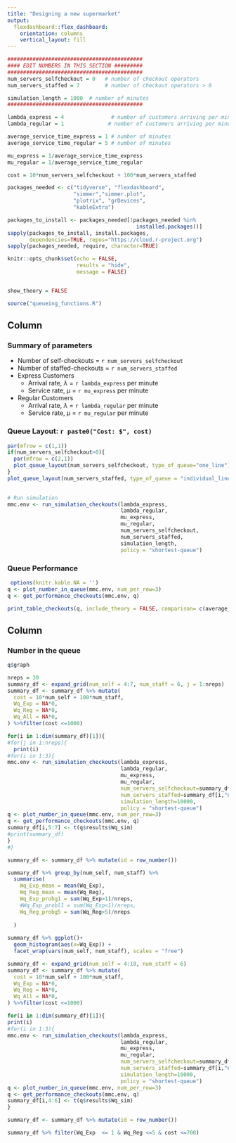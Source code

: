 ```yaml
---
title: "Designing a new supermarket"
output: 
  flexdashboard::flex_dashboard:
    orientation: columns
    vertical_layout: fill
---
```




```r
###########################################
#### EDIT NUMBERS IN THIS SECTION #########
###########################################
num_servers_selfcheckout = 0   # number of checkout operators
num_servers_staffed = 7        # number of checkout operators > 0

simulation_length = 1000  # number of minutes
###########################################
```





```r
lambda_express = 4               # number of customers arriving per minute
lambda_regular = 1              # number of customers arriving per minute

average_service_time_express = 1 # number of minutes
average_service_time_regular = 5 # number of minutes

mu_express = 1/average_service_time_express
mu_regular = 1/average_service_time_regular

cost = 10*num_servers_selfcheckout + 100*num_servers_staffed
```




```r
packages_needed <- c("tidyverse", "flexdashboard", 
                     "simmer","simmer.plot",
                     "plotrix", "grDevices", 
                     "kableExtra")

packages_to_install <- packages_needed[!packages_needed %in%
                                         installed.packages()]
sapply(packages_to_install, install.packages,
       dependencies=TRUE, repos="https://cloud.r-project.org")
sapply(packages_needed, require, character=TRUE)

knitr::opts_chunk$set(echo = FALSE, 
                      results = "hide", 
                      message = FALSE)


show_theory = FALSE

source("queueing_functions.R")
```


Column {data-width=400}
-----------------------------------------------------------------------
### **Summary of parameters**



* Number of self-checkouts = `r num_servers_selfcheckout`
* Number of staffed-checkouts = `r num_servers_staffed`
* Express Customers 
  - Arrival rate, $\lambda$ = `r lambda_express` per minute
  - Service rate, $\mu$ = `r mu_express` per minute
* Regular Customers 
  - Arrival rate, $\lambda$ = `r lambda_regular` per minute
  - Service rate, $\mu$ = `r mu_regular` per minute


### **Queue Layout: **  `r paste0("Cost: $", cost)`

```r
par(mfrow = c(1,1))
if(num_servers_selfcheckout>0){
  par(mfrow = c(2,1))
  plot_queue_layout(num_servers_selfcheckout, type_of_queue="one_line")
}
plot_queue_layout(num_servers_staffed, type_of_queue = "individual_lines")
 
```


 
```r
# Run simulation
mmc.env <- run_simulation_checkouts(lambda_express,
                                    lambda_regular,
                                    mu_express,
                                    mu_regular,
                                    num_servers_selfcheckout,
                                    num_servers_staffed,
                                    simulation_length,
                                    policy = "shortest-queue")

```


### **Queue Performance**
```r
 options(knitr.kable.NA = '')
q <- plot_number_in_queue(mmc.env, num_per_row=3)
q <- get_performance_checkouts(mmc.env, q)

print_table_checkouts(q, include_theory = FALSE, comparison= c(average_service_time_express, average_service_time_regular, NA))
```



Column {data-width=600}
-----------------------------------------------------------------------
### **Number in the queue**

```r
q$graph

```




```r
nreps = 30
summary_df <- expand_grid(num_self = 4:7, num_staff = 6, j = 1:nreps)
summary_df <- summary_df %>% mutate(
  cost = 10*num_self + 100*num_staff,
  Wq_Exp = NA*0,
  Wq_Reg = NA*0,
  Wq_All = NA*0,
) %>%filter(cost <=1000)

for(i in 1:dim(summary_df)[1]){
#for(j in 1:nreps){
  print(i)
#for(i in 1:3){
mmc.env <- run_simulation_checkouts(lambda_express,
                                    lambda_regular,
                                    mu_express,
                                    mu_regular,
                                    num_servers_selfcheckout=summary_df[i,"num_self"] %>%pull(),
                                    num_servers_staffed=summary_df[i,"num_staff"]%>%pull(),
                                    simulation_length=10000,
                                    policy = "shortest-queue")
q <- plot_number_in_queue(mmc.env, num_per_row=3)
q <- get_performance_checkouts(mmc.env, q)
summary_df[i,5:7] <- t(q$results$Wq_sim)
#print(summary_df)
}
#}

summary_df <- summary_df %>% mutate(id = row_number())

summary_df %>% group_by(num_self, num_staff) %>% 
  summarise(
    Wq_Exp_mean = mean(Wq_Exp),
    Wq_Reg_mean = mean(Wq_Reg),
    Wq_Exp_probg1 = sum(Wq_Exp>1)/nreps,
    #Wq_Exp_probl1 = sum(Wq_Exp<1)/nreps,
    Wq_Reg_probg5 = sum(Wq_Reg>5)/nreps
    
  )
  
summary_df %>% ggplot()+
  geom_histogram(aes(x=Wq_Exp)) +
  facet_wrap(vars(num_self, num_staff), scales = "free")
```



```r
summary_df <- expand_grid(num_self = 4:10, num_staff = 6)
summary_df <- summary_df %>% mutate(
  cost = 10*num_self + 100*num_staff,
  Wq_Exp = NA*0,
  Wq_Reg = NA*0,
  Wq_All = NA*0,
) %>%filter(cost <=1000)

for(i in 1:dim(summary_df)[1]){
print(i)
#for(i in 1:3){
mmc.env <- run_simulation_checkouts(lambda_express,
                                    lambda_regular,
                                    mu_express,
                                    mu_regular,
                                    num_servers_selfcheckout=summary_df[i,"num_self"] %>%pull(),
                                    num_servers_staffed=summary_df[i,"num_staff"]%>%pull(),
                                    simulation_length=10000,
                                    policy = "shortest-queue")
q <- plot_number_in_queue(mmc.env, num_per_row=3)
q <- get_performance_checkouts(mmc.env, q)
summary_df[i,4:6] <- t(q$results$Wq_sim)
}

summary_df <- summary_df %>% mutate(id = row_number())

summary_df %>% filter(Wq_Exp  <= 1 & Wq_Reg <=5 & cost <=700)

```


